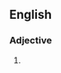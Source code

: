 {{also|heartfelt}}

==English==

===Adjective===
{{en-adj|head=[[heart]]-[[felt]]}}

# {{alternative spelling of|heartfelt|lang=en}}